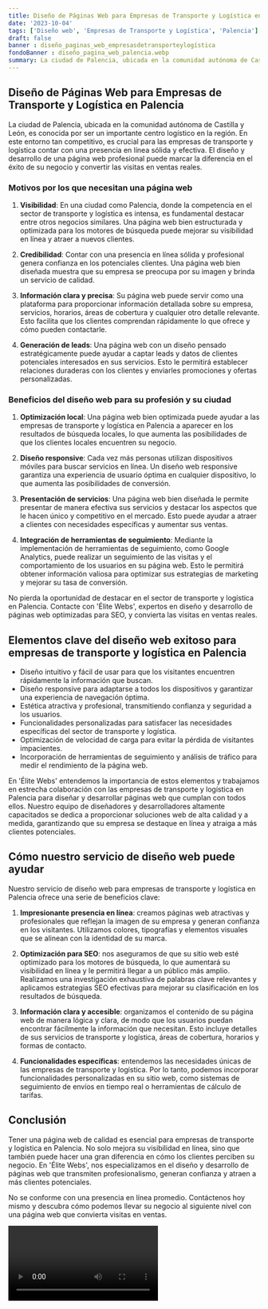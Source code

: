 ```yaml
---
title: Diseño de Páginas Web para Empresas de Transporte y Logística en Palencia
date: '2023-10-04'
tags: ['Diseño web', 'Empresas de Transporte y Logística', 'Palencia']
draft: false
banner : diseño_paginas_web_empresasdetransporteylogística
fondoBanner : diseño_pagina_web_palencia.webp
summary: La ciudad de Palencia, ubicada en la comunidad autónoma de Castilla y León, es conocida por ser un importante centro logístico en la región. En este entorno tan competitivo, es crucial para las empresas de transporte y logística contar con una presencia en línea sólida y efectiva. El diseño y desarrollo de una página web profesional puede marcar la diferencia en el éxito de su negocio y convertir las visitas en ventas reales.
---
```


## Diseño de Páginas Web para Empresas de Transporte y Logística en Palencia

La ciudad de Palencia, ubicada en la comunidad autónoma de Castilla y León, es conocida por ser un importante centro logístico en la región. En este entorno tan competitivo, es crucial para las empresas de transporte y logística contar con una presencia en línea sólida y efectiva. El diseño y desarrollo de una página web profesional puede marcar la diferencia en el éxito de su negocio y convertir las visitas en ventas reales.

### Motivos por los que necesitan una página web

1. **Visibilidad**: En una ciudad como Palencia, donde la competencia en el sector de transporte y logística es intensa, es fundamental destacar entre otros negocios similares. Una página web bien estructurada y optimizada para los motores de búsqueda puede mejorar su visibilidad en línea y atraer a nuevos clientes.

2. **Credibilidad**: Contar con una presencia en línea sólida y profesional genera confianza en los potenciales clientes. Una página web bien diseñada muestra que su empresa se preocupa por su imagen y brinda un servicio de calidad.

3. **Información clara y precisa**: Su página web puede servir como una plataforma para proporcionar información detallada sobre su empresa, servicios, horarios, áreas de cobertura y cualquier otro detalle relevante. Esto facilita que los clientes comprendan rápidamente lo que ofrece y cómo pueden contactarle.

4. **Generación de leads**: Una página web con un diseño pensado estratégicamente puede ayudar a captar leads y datos de clientes potenciales interesados en sus servicios. Esto le permitirá establecer relaciones duraderas con los clientes y enviarles promociones y ofertas personalizadas.

### Beneficios del diseño web para su profesión y su ciudad

1. **Optimización local**: Una página web bien optimizada puede ayudar a las empresas de transporte y logística en Palencia a aparecer en los resultados de búsqueda locales, lo que aumenta las posibilidades de que los clientes locales encuentren su negocio.

2. **Diseño responsive**: Cada vez más personas utilizan dispositivos móviles para buscar servicios en línea. Un diseño web responsive garantiza una experiencia de usuario óptima en cualquier dispositivo, lo que aumenta las posibilidades de conversión.

3. **Presentación de servicios**: Una página web bien diseñada le permite presentar de manera efectiva sus servicios y destacar los aspectos que le hacen único y competitivo en el mercado. Esto puede ayudar a atraer a clientes con necesidades específicas y aumentar sus ventas.

4. **Integración de herramientas de seguimiento**: Mediante la implementación de herramientas de seguimiento, como Google Analytics, puede realizar un seguimiento de las visitas y el comportamiento de los usuarios en su página web. Esto le permitirá obtener información valiosa para optimizar sus estrategias de marketing y mejorar su tasa de conversión.

No pierda la oportunidad de destacar en el sector de transporte y logística en Palencia. Contacte con 'Élite Webs', expertos en diseño y desarrollo de páginas web optimizadas para SEO, y convierta las visitas en ventas reales.

<GifSeo />

<Cta />

## Elementos clave del diseño web exitoso para empresas de transporte y logística en Palencia

- Diseño intuitivo y fácil de usar para que los visitantes encuentren rápidamente la información que buscan.
- Diseño responsive para adaptarse a todos los dispositivos y garantizar una experiencia de navegación óptima.
- Estética atractiva y profesional, transmitiendo confianza y seguridad a los usuarios.
- Funcionalidades personalizadas para satisfacer las necesidades específicas del sector de transporte y logística.
- Optimización de velocidad de carga para evitar la pérdida de visitantes impacientes.
- Incorporación de herramientas de seguimiento y análisis de tráfico para medir el rendimiento de la página web.

En 'Élite Webs' entendemos la importancia de estos elementos y trabajamos en estrecha colaboración con las empresas de transporte y logística en Palencia para diseñar y desarrollar páginas web que cumplan con todos ellos. Nuestro equipo de diseñadores y desarrolladores altamente capacitados se dedica a proporcionar soluciones web de alta calidad y a medida, garantizando que su empresa se destaque en línea y atraiga a más clientes potenciales.

## Cómo nuestro servicio de diseño web puede ayudar

Nuestro servicio de diseño web para empresas de transporte y logística en Palencia ofrece una serie de beneficios clave:

1. **Impresionante presencia en línea**: creamos páginas web atractivas y profesionales que reflejan la imagen de su empresa y generan confianza en los visitantes. Utilizamos colores, tipografías y elementos visuales que se alinean con la identidad de su marca.

2. **Optimización para SEO**: nos aseguramos de que su sitio web esté optimizado para los motores de búsqueda, lo que aumentará su visibilidad en línea y le permitirá llegar a un público más amplio. Realizamos una investigación exhaustiva de palabras clave relevantes y aplicamos estrategias SEO efectivas para mejorar su clasificación en los resultados de búsqueda.

3. **Información clara y accesible**: organizamos el contenido de su página web de manera lógica y clara, de modo que los usuarios puedan encontrar fácilmente la información que necesitan. Esto incluye detalles de sus servicios de transporte y logística, áreas de cobertura, horarios y formas de contacto.

4. **Funcionalidades específicas**: entendemos las necesidades únicas de las empresas de transporte y logística. Por lo tanto, podemos incorporar funcionalidades personalizadas en su sitio web, como sistemas de seguimiento de envíos en tiempo real o herramientas de cálculo de tarifas.

## Conclusión

Tener una página web de calidad es esencial para empresas de transporte y logística en Palencia. No solo mejora su visibilidad en línea, sino que también puede hacer una gran diferencia en cómo los clientes perciben su negocio. En 'Élite Webs', nos especializamos en el diseño y desarrollo de páginas web que transmiten profesionalismo, generan confianza y atraen a más clientes potenciales.

No se conforme con una presencia en línea promedio. Contáctenos hoy mismo y descubra cómo podemos llevar su negocio al siguiente nivel con una página web que convierta visitas en ventas.

<Video />

<CtaBot job='Empresas de Transporte y Logística' city='Palencia'/>

<Gmaps query='Palencia+españa+maps' />